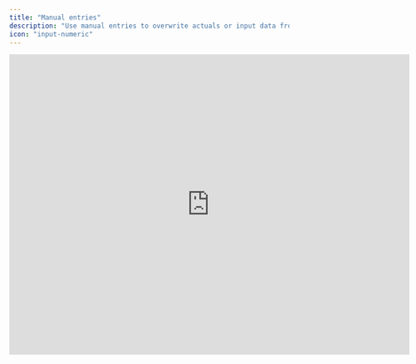 ```yaml
---
title: "Manual entries"
description: "Use manual entries to overwrite actuals or input data from non-supported data sources."
icon: "input-numeric"
---
```


<iframe width="720" height="540" src="https://www.loom.com/embed/96922798f97243d5b9f84116c07bb565?sid=810aab0f-6a0d-419d-a30a-d72cc27956d1" frameborder="0" webkitallowfullscreen mozallowfullscreen allowfullscreen />

## Overview

You can manually input actuals in case you need to import actuals from non-supported data sources or overwrite actuals imported from your [accounting system](/integrations/accounting/business-central).

## Basics

### Actuals overwrite

There are instances where the actuals imported from your accounting system may not perfectly represent your current financial situation. Overwriting actuals might be necessary when adjustments are required due to errors in the source data.

<Tip>
  it's recommended to address data issues at the source. Overwriting actuals is not a sustainable solution but can serve as a short-term option to mitigate bookkeeping errors or similar issues that may obstruct your modeling or reporting efforts.
</Tip>

### Actuals from non-supported sources

Manual entries also accommodate data imports from unsupported data sources. Whether it's importing data from non-supported accounting systems or inputting assumptions, manual entries allow you to input data from any sources relevant to your financial planning.

<Tip>
  Manually entering large amounts of data is susceptible to input errors. For data imports not currently supported by our native integrations, we highly recommend using our [Google Sheets](/integrations/other/google-sheets) integration.
</Tip>
